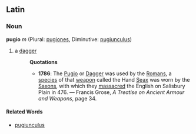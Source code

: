 ==Latin==
===Noun===
'''pugio''' ''m'' (Plural: [[pugiones]], Diminutive: [[pugiunculus]])
#a [[dagger]]
#:'''Quotations'''
#:*'''1786''': The [[Pugio]] or [[Dagger]] was used by the [[Roman]]s, a [[specie]]s of that [[weapon]] called the Hand [[Seax]] was worn by the [[Saxon]]s, with which they [[massacre]]d the English on Salisbury Plain in 476. &mdash; Francis Grose, ''A Treatise on Ancient Armour and Weapons'', page 34.
====Related Words====
*[[pugiunculus]]